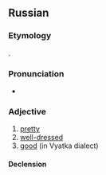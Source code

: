 ==Russian==

===Etymology===
{{root|ru|ine-pro|*bʰeh₂-|id=shine}}
{{inh+|ru|sla-pro|*basъkъ}}.

===Pronunciation===
* {{ru-IPA|баско́й}}

===Adjective===
{{ru-adj|баско́й}}  {{tlb|ru|obsolete}}

# [[pretty]]
# [[well-dressed]]
# [[good]] (in Vyatka dialect)

====Declension====
{{ru-decl-adj|баско́й}}
